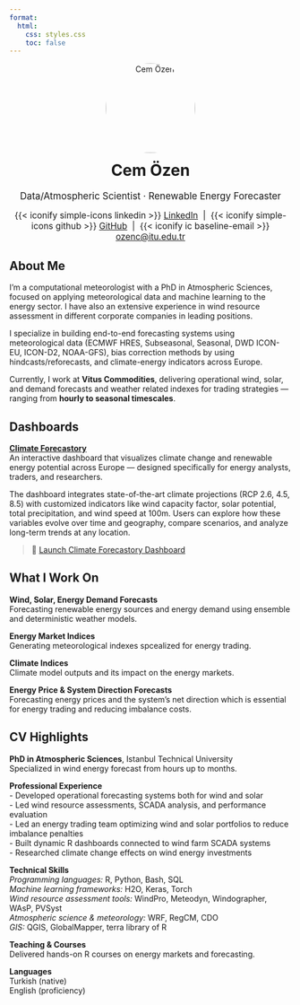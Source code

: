 ```yaml
---
format:
  html:
    css: styles.css
    toc: false
---
```


<div style="text-align: center;">
  <img src="https://github.com/cemoze.png" alt="Cem Özen" width="160" style="border-radius: 50%; margin-bottom: 1em;" />
  <h1 style="margin-top: 0;">Cem Özen</h1>
  <p style="font-size: 1.2em; margin-bottom: 0.5em;">
    Data/Atmospheric Scientist · Renewable Energy Forecaster
  </p>
</div>

<p class="contact-links" style="text-align: center; font-size: 1.1em;">
{{< iconify simple-icons linkedin >}} [LinkedIn](https://www.linkedin.com/in/cemozenn/) &nbsp;|&nbsp;
{{< iconify simple-icons github >}} [GitHub](https://github.com/cemoze) &nbsp;|&nbsp;
{{< iconify ic baseline-email >}} [ozenc@itu.edu.tr](mailto:ozenc@itu.edu.tr)
</p>

## About Me

I'm a computational meteorologist with a PhD in Atmospheric Sciences, focused on applying meteorological data and machine learning to the energy sector. I have also an extensive experience in wind resource assessment in different corporate companies in leading positions.

I specialize in building end-to-end forecasting systems using meteorological data (ECMWF HRES, Subseasonal, Seasonal, DWD ICON-EU, ICON-D2, NOAA-GFS), bias correction methods by using hindcasts/reforecasts, and climate-energy indicators across Europe.

Currently, I work at **Vitus Commodities**, delivering operational wind, solar, and demand forecasts and weather related indexes for trading strategies — ranging from **hourly to seasonal timescales**.

## Dashboards

**[<span class="black-link">Climate Forecastory</span>](https://ozencem.com/climate-forecastory/)**  
An interactive dashboard that visualizes climate change and renewable energy potential across Europe — designed specifically for energy analysts, traders, and researchers.  

The dashboard integrates state-of-the-art climate projections (RCP 2.6, 4.5, 8.5) with customized indicators like wind capacity factor, solar potential, total precipitation, and wind speed at 100m. Users can explore how these variables evolve over time and geography, compare scenarios, and analyze long-term trends at any location.

> 🔗 [<span class="black-link">Launch Climate Forecastory Dashboard</span>](https://ozencem.com/climate-forecastory/)


## What I Work On

**Wind, Solar, Energy Demand Forecasts**  
Forecasting renewable energy sources and energy demand using ensemble and deterministic weather models.

**Energy Market Indices**  
Generating meteorological indexes spcealized for energy trading.

**Climate Indices**  
Climate model outputs and its impact on the energy markets.

**Energy Price & System Direction Forecasts**  
Forecasting energy prices and the system's net direction which is essential for energy trading and reducing imbalance costs.

## CV Highlights

**PhD in Atmospheric Sciences**, Istanbul Technical University  
Specialized in wind energy forecast from hours up to months.

**Professional Experience**  
  - Developed operational forecasting systems both for wind and solar  
  - Led wind resource assessments, SCADA analysis, and performance evaluation  
  - Led an energy trading team optimizing wind and solar portfolios to reduce imbalance penalties  
  - Built dynamic R dashboards connected to wind farm SCADA systems  
  - Researched climate change effects on wind energy investments

**Technical Skills**  
*Programming languages:* R, Python, Bash,  SQL  
*Machine learning frameworks:* H2O, Keras, Torch  
*Wind resource assessment tools:* WindPro, Meteodyn, Windographer, WAsP, PVSyst  
*Atmospheric science & meteorology:* WRF, RegCM, CDO  
*GIS:* QGIS, GlobalMapper, terra library of R  

**Teaching & Courses**  
  Delivered hands-on R courses on energy markets and forecasting.

**Languages**  
Turkish (native)  
English (proficiency)

<!--
**CV (Google Drive Link)**  
<a href="https://drive.google.com/cemozen-cv-link" style="color: black; text-decoration: underline;" target="_blank">Download Full CV (PDF)</a>
-->
